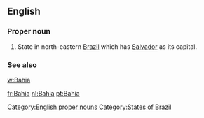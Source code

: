 {{also|bahía}}
==English==

===Proper noun===
{{en-proper noun}}

# State in north-eastern [[Brazil]] which has [[Salvador]] as its capital.

===See also===
[[w:Bahia]]

[[Category:English proper nouns]]
[[Category:States of Brazil]]

[[fr:Bahia]]
[[nl:Bahia]]
[[pt:Bahia]]